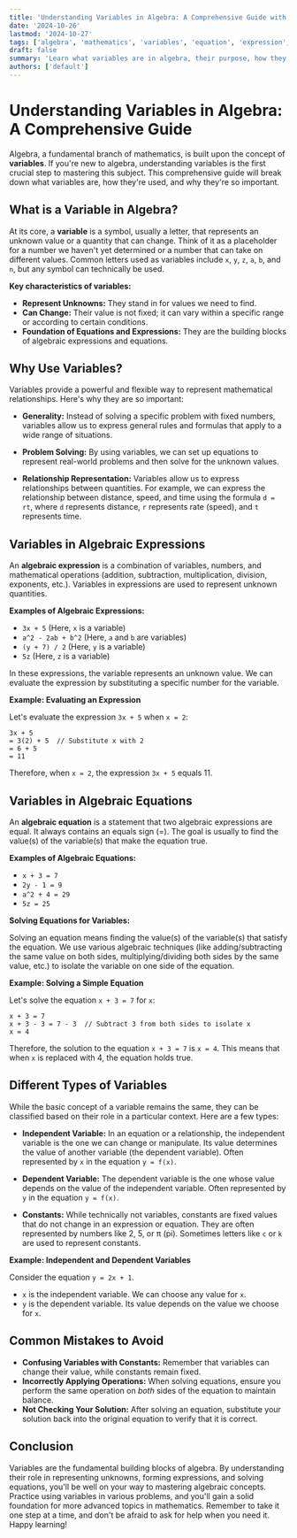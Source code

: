 ```yaml
---
title: 'Understanding Variables in Algebra: A Comprehensive Guide with Examples'
date: '2024-10-26'
lastmod: '2024-10-27'
tags: ['algebra', 'mathematics', 'variables', 'equation', 'expression', 'algebraic expressions', 'algebraic equations', 'math concepts', 'math tutorial', 'math for beginners']
draft: false
summary: 'Learn what variables are in algebra, their purpose, how they are used in expressions and equations, and common examples. This comprehensive guide simplifies algebraic concepts for beginners.'
authors: ['default']
---
```


# Understanding Variables in Algebra: A Comprehensive Guide

Algebra, a fundamental branch of mathematics, is built upon the concept of **variables**. If you're new to algebra, understanding variables is the first crucial step to mastering this subject. This comprehensive guide will break down what variables are, how they're used, and why they're so important.

## What is a Variable in Algebra?

At its core, a **variable** is a symbol, usually a letter, that represents an unknown value or a quantity that can change. Think of it as a placeholder for a number we haven't yet determined or a number that can take on different values. Common letters used as variables include `x`, `y`, `z`, `a`, `b`, and `n`, but any symbol can technically be used.

**Key characteristics of variables:**

*   **Represent Unknowns:** They stand in for values we need to find.
*   **Can Change:** Their value is not fixed; it can vary within a specific range or according to certain conditions.
*   **Foundation of Equations and Expressions:** They are the building blocks of algebraic expressions and equations.

## Why Use Variables?

Variables provide a powerful and flexible way to represent mathematical relationships. Here's why they are so important:

*   **Generality:**  Instead of solving a specific problem with fixed numbers, variables allow us to express general rules and formulas that apply to a wide range of situations.

*   **Problem Solving:**  By using variables, we can set up equations to represent real-world problems and then solve for the unknown values.

*   **Relationship Representation:** Variables allow us to express relationships between quantities. For example, we can express the relationship between distance, speed, and time using the formula `d = rt`, where `d` represents distance, `r` represents rate (speed), and `t` represents time.

## Variables in Algebraic Expressions

An **algebraic expression** is a combination of variables, numbers, and mathematical operations (addition, subtraction, multiplication, division, exponents, etc.). Variables in expressions are used to represent unknown quantities.

**Examples of Algebraic Expressions:**

*   `3x + 5` (Here, `x` is a variable)
*   `a^2 - 2ab + b^2` (Here, `a` and `b` are variables)
*   `(y + 7) / 2` (Here, `y` is a variable)
*   `5z` (Here, `z` is a variable)

In these expressions, the variable represents an unknown value.  We can evaluate the expression by substituting a specific number for the variable.

**Example: Evaluating an Expression**

Let's evaluate the expression `3x + 5` when `x = 2`:

```
3x + 5
= 3(2) + 5  // Substitute x with 2
= 6 + 5
= 11
```

Therefore, when `x = 2`, the expression `3x + 5` equals 11.

## Variables in Algebraic Equations

An **algebraic equation** is a statement that two algebraic expressions are equal. It always contains an equals sign (=). The goal is usually to find the value(s) of the variable(s) that make the equation true.

**Examples of Algebraic Equations:**

*   `x + 3 = 7`
*   `2y - 1 = 9`
*   `a^2 + 4 = 29`
*   `5z = 25`

**Solving Equations for Variables:**

Solving an equation means finding the value(s) of the variable(s) that satisfy the equation.  We use various algebraic techniques (like adding/subtracting the same value on both sides, multiplying/dividing both sides by the same value, etc.) to isolate the variable on one side of the equation.

**Example: Solving a Simple Equation**

Let's solve the equation `x + 3 = 7` for `x`:

```
x + 3 = 7
x + 3 - 3 = 7 - 3  // Subtract 3 from both sides to isolate x
x = 4
```

Therefore, the solution to the equation `x + 3 = 7` is `x = 4`.  This means that when `x` is replaced with 4, the equation holds true.

## Different Types of Variables

While the basic concept of a variable remains the same, they can be classified based on their role in a particular context. Here are a few types:

*   **Independent Variable:** In an equation or a relationship, the independent variable is the one we can change or manipulate. Its value determines the value of another variable (the dependent variable).  Often represented by `x` in the equation `y = f(x)`.

*   **Dependent Variable:** The dependent variable is the one whose value depends on the value of the independent variable.  Often represented by `y` in the equation `y = f(x)`.

*   **Constants:** While technically not variables, constants are fixed values that do not change in an expression or equation. They are often represented by numbers like 2, 5, or π (pi).  Sometimes letters like `c` or `k` are used to represent constants.

**Example: Independent and Dependent Variables**

Consider the equation `y = 2x + 1`.

*   `x` is the independent variable.  We can choose any value for `x`.
*   `y` is the dependent variable. Its value depends on the value we choose for `x`.

## Common Mistakes to Avoid

*   **Confusing Variables with Constants:**  Remember that variables can change their value, while constants remain fixed.
*   **Incorrectly Applying Operations:** When solving equations, ensure you perform the same operation on *both* sides of the equation to maintain balance.
*   **Not Checking Your Solution:** After solving an equation, substitute your solution back into the original equation to verify that it is correct.

## Conclusion

Variables are the fundamental building blocks of algebra. By understanding their role in representing unknowns, forming expressions, and solving equations, you'll be well on your way to mastering algebraic concepts. Practice using variables in various problems, and you'll gain a solid foundation for more advanced topics in mathematics. Remember to take it one step at a time, and don't be afraid to ask for help when you need it. Happy learning!